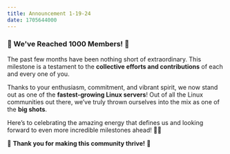 ```yaml
---
title: Announcement 1-19-24
date: 1705644000
---
```




### **🎉 We've Reached 1000 Members! 🎉**  



The past few months have been nothing short of extraordinary. This milestone is a testament to the **collective efforts and contributions** of each and every one of you.  

Thanks to your enthusiasm, commitment, and vibrant spirit, we now stand out as one of the **fastest-growing Linux servers**! Out of all the Linux communities out there, we’ve truly thrown ourselves into the mix as one of the **big shots**.  

Here’s to celebrating the amazing energy that defines us and looking forward to even more incredible milestones ahead! 🚀🎉  

🐧 **Thank you for making this community thrive!** 🐧  
